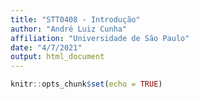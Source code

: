 ```yaml
---
title: "STT0408 - Introdução"
author: "André Luiz Cunha"
affiliation: "Universidade de São Paulo"
date: "4/7/2021"
output: html_document
---
```


```r
knitr::opts_chunk$set(echo = TRUE)
```



